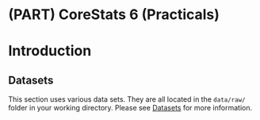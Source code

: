 # (PART) CoreStats 6 (Practicals) {.unnumbered}

# Introduction

## Datasets {#cs6-datasets}
This section uses various data sets. They are all located in the `data/raw/` folder in your working directory. Please see [Datasets](#index-datasets) for more information.
